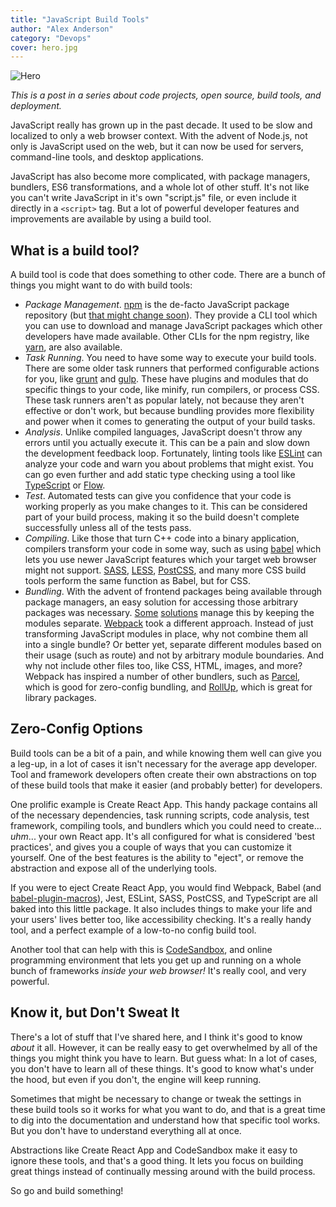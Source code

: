 ```yaml
---
title: "JavaScript Build Tools"
author: "Alex Anderson"
category: "Devops"
cover: hero.jpg
---
```


![Hero](hero.jpg)

_This is a post in a series about code projects, open source, build tools, and deployment._

JavaScript really has grown up in the past decade. It used to be slow and localized to only a web browser context. With the advent of Node.js, not only is JavaScript used on the web, but it can now be used for servers, command-line tools, and desktop applications.

JavaScript has also become more complicated, with package managers, bundlers, ES6 transformations, and a whole lot of other stuff. It's not like you can't write JavaScript in it's own "script.js" file, or even include it directly in a `<script>` tag. But a lot of powerful developer features and improvements are available by using a build tool.

## What is a build tool?

A build tool is code that does something to other code. There are a bunch of things you might want to do with build tools:

- _Package Management_. [npm](https://www.npmjs.com) is the de-facto JavaScript package repository (but [that might change soon](https://github.com/entropic-dev/entropic)). They provide a CLI tool which you can use to download and manage JavaScript packages which other developers have made available. Other CLIs for the npm registry, like [yarn](https://yarnpkg.com/en/), are also available.
- _Task Running_. You need to have some way to execute your build tools. There are some older task runners that performed configurable actions for you, like [grunt](https://gruntjs.com) and [gulp](https://gulpjs.com). These have plugins and modules that do specific things to your code, like minify, run compilers, or process CSS. These task runners aren't as popular lately, not because they aren't effective or don't work, but because bundling provides more flexibility and power when it comes to generating the output of your build tasks.
- _Analysis_. Unlike compiled languages, JavaScript doesn't throw any errors until you actually execute it. This can be a pain and slow down the development feedback loop. Fortunately, linting tools like [ESLint](https://eslint.org) can analyze your code and warn you about problems that might exist. You can go even further and add static type checking using a tool like [TypeScript](https://www.typescriptlang.org) or [Flow](https://flow.org).
- _Test_. Automated tests can give you confidence that your code is working properly as you make changes to it. This can be considered part of your build process, making it so the build doesn't complete successfully unless all of the tests pass.
- _Compiling_. Like those that turn C++ code into a binary application, compilers transform your code in some way, such as using [babel](https://babeljs.io) which lets you use newer JavaScript features which your target web browser might not support. [SASS](https://sass-lang.com), [LESS](http://lesscss.org), [PostCSS](https://postcss.org), and many more CSS build tools perform the same function as Babel, but for CSS.
- _Bundling_. With the advent of frontend packages being available through package managers, an easy solution for accessing those arbitrary packages was necessary. [Some](https://github.com/pikapkg/web) [solutions](https://github.com/systemjs/systemjs) manage this by keeping the modules separate. [Webpack](https://webpack.js.org) took a different approach. Instead of just transforming JavaScript modules in place, why not combine them all into a single bundle? Or better yet, separate different modules based on their usage (such as route) and not by arbitrary module boundaries. And why not include other files too, like CSS, HTML, images, and more? Webpack has inspired a number of other bundlers, such as [Parcel](https://parceljs.org), which is good for zero-config bundling, and [RollUp](https://www.npmjs.com/package/rollup), which is great for library packages.

## Zero-Config Options

Build tools can be a bit of a pain, and while knowing them well can give you a leg-up, in a lot of cases it isn't necessary for the average app developer. Tool and framework developers often create their own abstractions on top of these build tools that make it easier (and probably better) for developers.

One prolific example is Create React App. This handy package contains all of the necessary dependencies, task running scripts, code analysis, test framework, compiling tools, and bundlers which you could need to create... _uhm_... your own React app. It's all configured for what is considered 'best practices', and gives you a couple of ways that you can customize it yourself. One of the best features is the ability to "eject", or remove the abstraction and expose all of the underlying tools.

If you were to eject Create React App, you would find Webpack, Babel (and [babel-plugin-macros](https://github.com/kentcdodds/babel-plugin-macros)), Jest, ESLint, SASS, PostCSS, and TypeScript are all baked into this little package. It also includes things to make your life and your users' lives better too, like accessibility checking. It's a really handy tool, and a perfect example of a low-to-no config build tool.

Another tool that can help with this is [CodeSandbox](https://codesandbox.io), and online programming environment that lets you get up and running on a whole bunch of frameworks _inside your web browser!_ It's really cool, and very powerful.

## Know it, but Don't Sweat It

There's a lot of stuff that I've shared here, and I think it's good to know _about_ it all. However, it can be really easy to get overwhelmed by all of the things you might think you have to learn. But guess what: In a lot of cases, you don't have to learn all of these things. It's good to know what's under the hood, but even if you don't, the engine will keep running.

Sometimes that might be necessary to change or tweak the settings in these build tools so it works for what you want to do, and that is a great time to dig into the documentation and understand how that specific tool works. But you don't have to understand everything all at once.

Abstractions like Create React App and CodeSandbox make it easy to ignore these tools, and that's a good thing. It lets you focus on building great things instead of continually messing around with the build process.

So go and build something!
